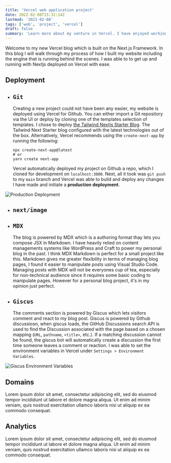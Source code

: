 ```yaml
---
title: 'Vercel web application project'
date: 2022-02-08T15:32:14Z
lastmod: '2021-02-08'
tags: ['web', 'project', 'vercel']
draft: false
summary: 'Learn more about my venture in Vercel. I have enjoyed working with the platform and developing this site'
---
```


Welcome to my new Vercel blog which is built on the Next.js Framework. In this blog I will walk through my process of how I built my website including the engine that is running behind the scenes. I was able to to get up and running with Nextjs deployed on Vercel with ease.

## Deployment

- ## `Git`
    Creating a new project could not have been any easier, my website is deployed using Vercel for Github.  You can either import a Git repository via the UI or deploy by cloning one of the templates selection of templates. I chose to deploy [the Tailwind Nextjs Starter Blog](https://tailwind-nextjs-starter-blog.vercel.app/blog/introducing-tailwind-nextjs-starter-blog). The Tailwind Next Starter blog configured with the latest technologies out of the box. Alternatively, Vercel recommends using the `create-next-app` by running the following:

    ```
    npx create-next-app@latest
    # or
    yarn create next-app
    ```
    
    Vercel automatically deployed my project on Github a repo, which I cloned for development on `localhost:3000`. Next, all it took was `git push` to my `main` branch and Vercel was able to build and deploy any changes I have made and initiate a **production deployment**.

![Production Deployment](/static/images/production.png)

- ## `next/image`

- ## `MDX`
    The blog is powered by MDX which is a authoring format thay lets you compose JSX in Markdown. I have heavily relied on content managements systems like WordPress and Craft to power my personal blog in the past. I think MDX Markdown is perfect for a small project like this. Markdown gives me greater flexibility in terms of managing blog pages, I found it easier to manipulate posts using Visual Studio Code. Managing posts with MDX will not be everyones cup of tea, especially for non-technical audience since it requires some basic coding to manipulate pages. However for a personal blog project, it's in my opinion just perfect.

- ## `Giscus`
    The comments section is powered by Giscus which lets visitors comment and react to my blog post. Giscus is powered by Github discussiosn, when giscus loads, the GitHub Discussions search API is used to find the Discussion associated with the page based on a chosen mapping (`URL`, `pathname`, `<title>`, etc.). If a matching discussion cannot be found, the giscus bot will automatically create a discussion the first time someone leaves a comment or reaction. I was able to set the environment variables in Vercel under `Settings > Environment Variables`. 
    
![Giscus Environment Variables](/static/images/environment.png)


## Domains

Lorem ipsum dolor sit amet, consectetur adipiscing elit, sed do eiusmod tempor incididunt ut labore et dolore magna aliqua. Ut enim ad minim veniam, quis nostrud exercitation ullamco laboris nisi ut aliquip ex ea commodo consequat.

## Analytics

Lorem ipsum dolor sit amet, consectetur adipiscing elit, sed do eiusmod tempor incididunt ut labore et dolore magna aliqua. Ut enim ad minim veniam, quis nostrud exercitation ullamco laboris nisi ut aliquip ex ea commodo consequat.


